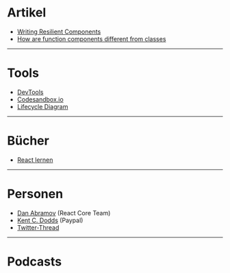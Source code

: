 # Artikel

- [Writing Resilient Components](https://overreacted.io/writing-resilient-components/)
- [How are function components different from classes](https://overreacted.io/how-are-function-components-different-from-classes/)

---

# Tools

- [DevTools](https://github.com/facebook/react-devtools)
- [Codesandbox.io](https://codesandbox.io)
- [Lifecycle Diagram](http://projects.wojtekmaj.pl/react-lifecycle-methods-diagram/)

---

# Bücher

- [React lernen](https://lernen.react-js.dev/)

---

# Personen

- [Dan Abramov](https://twitter.com/dan_abramov) (React Core Team)
- [Kent C. Dodds](https://twitter.com/kentcdodds) (Paypal)
- [Twitter-Thread](https://twitter.com/AnaCidre_/status/1118819426122465281)
---

# Podcasts

